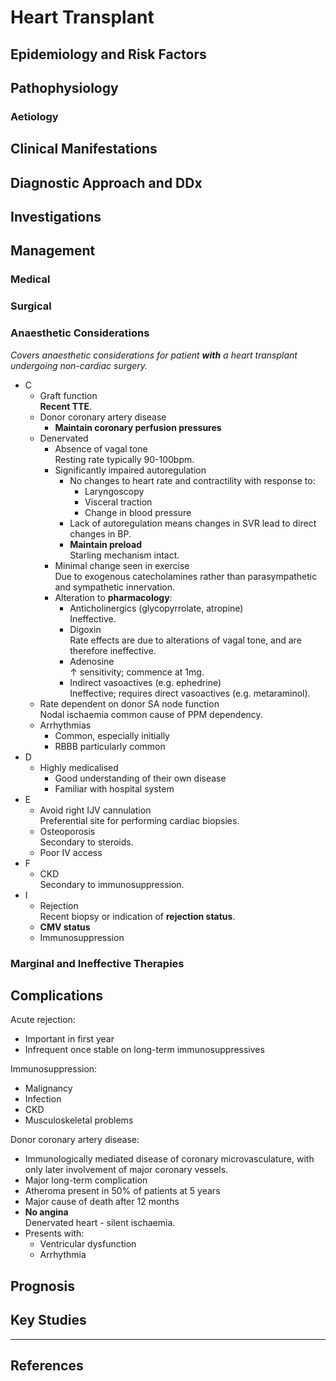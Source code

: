 # Heart Transplant


## Epidemiology and Risk Factors

## Pathophysiology

### Aetiology

## Clinical Manifestations

## Diagnostic Approach and DDx

## Investigations

## Management

### Medical

### Surgical

### Anaesthetic Considerations

*Covers anaesthetic considerations for patient **with** a heart transplant undergoing non-cardiac surgery.*



* C
	* Graft function  
	**Recent TTE**.
	* Donor coronary artery disease
		* **Maintain coronary perfusion pressures**
	* Denervated
		* Absence of vagal tone  
		Resting rate typically 90-100bpm.
		* Significantly impaired autoregulation  
			* No changes to heart rate and contractility with response to:
				* Laryngoscopy
				* Visceral traction
				* Change in blood pressure  
			* Lack of autoregulation means changes in SVR lead to direct changes in BP.
			* **Maintain preload**  
			Starling mechanism intact.
		* Minimal change seen in exercise  
		Due to exogenous catecholamines rather than parasympathetic and sympathetic innervation.
		* Alteration to **pharmacology**:
			* Anticholinergics (glycopyrrolate, atropine)  
			Ineffective.
			* Digoxin  
			Rate effects are due to alterations of vagal tone, and are therefore ineffective.
			* Adenosine  
			↑ sensitivity; commence at 1mg.
			* Indirect vasoactives (e.g. ephedrine)  
			Ineffective; requires direct vasoactives (e.g. metaraminol).
	* Rate dependent on donor SA node function  
	Nodal ischaemia common cause of PPM dependency.
	* Arrhythmias
		* Common, especially initially
		* RBBB particularly common
* D
	* Highly medicalised
		* Good understanding of their own disease
		* Familiar with hospital system
* E
	* Avoid right IJV cannulation  
	Preferential site for performing cardiac biopsies.
	* Osteoporosis  
	Secondary to steroids.
	* Poor IV access
* F
	* CKD  
	Secondary to immunosuppression.
* I
	* Rejection  
	Recent biopsy or indication of **rejection status**.
	* **CMV status**
	* Immunosuppression  


### Marginal and Ineffective Therapies

## Complications

Acute rejection:

* Important in first year
* Infrequent once stable on long-term immunosuppressives


Immunosuppression:

* Malignancy
* Infection
* CKD
* Musculoskeletal problems

Donor coronary artery disease:

* Immunologically mediated disease of coronary microvasculature, with only later involvement of major coronary vessels.
* Major long-term complication
* Atheroma present in 50% of patients at 5 years
* Major cause of death after 12 months
* **No angina**  
Denervated heart - silent ischaemia.
* Presents with:
	* Ventricular dysfunction
	* Arrhythmia

## Prognosis

## Key Studies


---

## References

